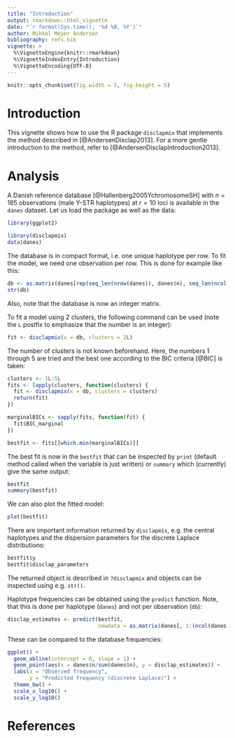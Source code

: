 ```yaml
---
title: "Introduction"
output: rmarkdown::html_vignette
date: "`r format(Sys.time(), '%d %B, %Y')`"
author: Mikkel Meyer Andersen
bibliography: refs.bib
vignette: >
  %\VignetteEngine{knitr::rmarkdown}
  %\VignetteIndexEntry{Introduction}
  %\VignetteEncoding{UTF-8}
---
```


```r
knitr::opts_chunk$set(fig.width = 5, fig.height = 5)
```

# Introduction

This vignette shows how to use the R package `disclapmix` that implements the method described in [@AndersenDisclap2013]. For a more gentle introduction to the method, refer to [@AndersenDisclapIntroduction2013].

# Analysis

A Danish reference database [@Hallenberg2005YchromosomeSH] with $n = 185$ observations (male Y-STR haplotypes) at $r=10$ loci is available in the `danes` dataset. 
Let us load the package as well as the data:

```r
library(ggplot2)

library(disclapmix)
data(danes)
```

The database is in compact format, i.e. one unique haplotype per row.
To fit the model, we need one observation per row. 
This is done for example like this:

```r
db <- as.matrix(danes[rep(seq_len(nrow(danes)), danes$n), seq_len(ncol(danes)-1)])
str(db)
```

Also, note that the database is now an integer matrix.

To fit a model using 2 clusters, the following command can be used (note the `L` postfix to emphasize that the number is an integer):

```r
fit <- disclapmix(x = db, clusters = 2L)
```

The number of clusters is not known beforehand. 
Here, the numbers 1 through 5 are tried and the best one according to the BIC criteria [@BIC] is taken:

```r
clusters <- 1L:5L
fits <- lapply(clusters, function(clusters) {
  fit <- disclapmix(x = db, clusters = clusters)
  return(fit)
})

marginalBICs <- sapply(fits, function(fit) {
  fit$BIC_marginal
})

bestfit <- fits[[which.min(marginalBICs)]]
```

The best fit is now in the `bestfit` that can be inspected by `print` (default method called when the variable is just written) or `summary` which (currently) give the same output: 

```r
bestfit
summary(bestfit)
```

We can also plot the fitted model:

```r
plot(bestfit)
```

There are important information returned by `disclapmix`, e.g. the central haplotypes and the dispersion parameters for the discrete Laplace distributions:

```r
bestfit$y
bestfit$disclap_parameters
```

The returned object is described in `?disclapmix` and objects can be inspected using e.g. `str()`.


Haplotype frequencies can be obtained using the `predict` function. Note, that this is done per haplotype (`danes`) and not per observation (`db`):

```r
disclap_estimates <- predict(bestfit, 
                             newdata = as.matrix(danes[, 1:(ncol(danes) - 1)]))
```

These can be compared to the database frequencies:

```r
ggplot() +
  geom_abline(intercept = 0, slope = 1) +
  geom_point(aes(x = danes$n/sum(danes$n), y = disclap_estimates)) +
  labs(x = "Observed frequency",
       y = "Predicted frequency (discrete Laplace)") +
  theme_bw() +
  scale_x_log10() +
  scale_y_log10()
```


# References
